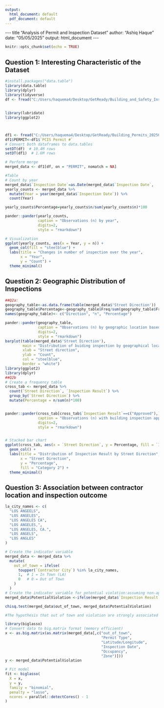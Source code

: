 ---
output:
  html_document: default
  pdf_document: default
---
\-\-- title "Analysis of Permit and Inspection Dataset" 
author: "Ashiq Haque" 
date: "05/05/2025" output: html_document \-\--

```{r setup, include=FALSE}
knitr::opts_chunk$set(echo = TRUE)
```

## Question 1: Interesting Characteristic of the Dataset
```{r, include=FALSE}
#install.packages("data.table")
library(data.table)
library(dplyr)
library(tidyverse)
df <- fread("C:/Users/haquema4/Desktop/GetReady/Building_and_Safety_Inspections_20250505.csv", select = c("ADDRESS", "Inspection Type",
                                                                                                    "Inspection Result","Latitude/Longitude",
                                                                                                    "Inspection Date", "PERMIT"))
library(lubridate)
library(ggplot2)



df1 <- fread("C:/Users/haquema4/Desktop/GetReady/Building_Permits_20250505.csv")
df1$PERMIT<-df1$`PCIS Permit #`
# Convert both dataframes to data.tables
setDT(df)  # 10.4M rows
setDT(df1)  # 1.6M rows

# Perform merge
merged_data <- df1[df, on = "PERMIT", nomatch = NA]

#Table
# Count by year
merged_data$`Inspection Date`=as.Date(merged_data$`Inspection Date`,                                               format = "%m/%d/%Y")
yearly_counts <- merged_data %>%
  mutate(Year = year(merged_data$`Inspection Date`)) %>%
  count(Year)

yearly_counts$Percentage=yearly_counts$n/sum(yearly_counts$n)*100

pander::pander(yearly_counts, 
               caption = "Observations (n) by year",
               digits=2,
               style = "rmarkdown")

# Visualization
ggplot(yearly_counts, aes(x = Year, y = n)) +
  geom_col(fill = "steelblue") +
  labs(title = "Changes in number of inspection over the year", 
       x = "Year", 
       y = "Count") +
  theme_minimal()
```
## Question 2: Geographic Distribution of Inspections
```{r, include=FALSE}
##Q2a:
geography_table<-as.data.frame(table(merged_data$'Street Direction'))
geography_table$Percentage<-geography_table$Freq/sum(geography_table$Freq)*100
names(geography_table)<- c("Direction", "n", "Percentage")

pander::pander(geography_table, 
               caption = "Observations (n) by geographic location based on street direction",
               digits=2,
               style = "rmarkdown")
barplot(table(merged_data$'Street Direction'), 
        main = "Distribution of buiding inspection by geographical location",
        xlab = "Street direction", 
        ylab = "Count",
        col = "steelblue",
        border = "white")
library(ggplot2)
library(dplyr)
##Q2b
# Create a frequency table
cross_tab <- merged_data %>%
  count(`Street Direction`, `Inspection Result`) %>%
  group_by(`Street Direction`) %>%
  mutate(Percentage = n/sum(n)*100)


pander::pander(cross_tab[cross_tab$`Inspection Result`==c("Approved"),], 
               caption = "Observations (n) with building inspection approval by geographical location",
               digits=2,
               style = "rmarkdown")


# Stacked bar chart
ggplot(cross_tab, aes(x = `Street Direction`, y = Percentage, fill = `Inspection Result`)) +
  geom_col() +
  labs(title = "Distribution of Inspection Result by Street Direction",
       x = "Street Direction",
       y = "Percentage",
       fill = "Category 2") +
  theme_minimal()

```
## Question 3: Association between contractor location and inspection outcome
```{r, include=FALSE}
la_city_names <- c(
  "LOS ANGEELS", 
  "LOS ANGELES", 
  "LOS ANGELES CA", 
  "LOS ANGELES,", 
  "LOS ANGELES, CA.", 
  "LOS ANGELS", 
  "LOS ANGLES"
)

# Create the indicator variable
merged_data <- merged_data %>%
  mutate(
    out_of_town = ifelse(
      toupper(`Contractor City`) %in% la_city_names,
      1,  # 1 = In Town (LA)
      0   # 0 = Out of Town
    )
  )
# Create the indicator variable for potential violation:assuming non-approval indicates potential violation
merged_data$PotentialViolation <-ifelse(merged_data$`Inspection Result`=="Approved",0,1)

chisq.test(merged_data$out_of_town, merged_data$PotentialViolation)

#The hypothesis that out of town and violation are strongly associated can be rejected at 5% level of significance.

library(biglasso)
# Convert data to big.matrix format (memory efficient)
x <- as.big.matrix(as.matrix(merged_data[,c("out_of_town",
                                            "Permit Type",
                                            "Latitude/Longitude",
                                            "Inspection Date",
                                            "Occupancy",
                                            "Zone")]))
y <- merged_data$PotentialViolation

# Fit model
fit <- biglasso(
  X = x,
  y = y,
  family = "binomial",
  penalty = "lasso",
  ncores = parallel::detectCores() - 1
)
```
